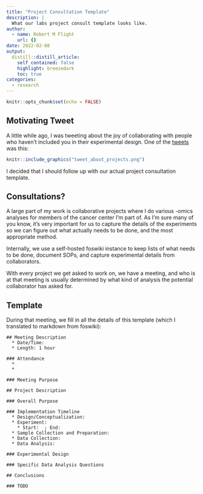 ```yaml
---
title: "Project Consultation Template"
description: |
  What our labs project consult template looks like.
author:
  - name: Robert M Flight
    url: {}
date: 2022-02-08
output:
  distill::distill_article:
    self_contained: false
    highlight: breezedark
    toc: true
categories:
  - research
---
```



```r
knitr::opts_chunk$set(echo = FALSE)
```

## Motivating Tweet

A little while ago, I was tweeting about the joy of collaborating with people who haven't included you in their experimental design.
One of the [tweets](https://twitter.com/rmflight/status/1490155702438219777?s=20&t=W4cx7JY3qDHEaJUpKjehyw) was this:

```r
knitr::include_graphics("tweet_about_projects.png")
```

I decided that I should follow up with our actual project consultation template.

## Consultations?

A large part of my work is collaborative projects where I do various -omics analyses for members of the cancer center I'm part of.
As I'm sure many of you know, it's very important for us to capture the details of the experiments so we can figure out what actually needs to be done, and the most appropriate method.

Internally, we use a self-hosted foswiki instance to keep lists of what needs to be done, document SOPs, and capture experimental details from collaborators.

With every project we get asked to work on, we have a meeting, and who is at that meeting is usually determined by what kind of analysis the potential collaborator has asked for.

## Template

During that meeting, we fill in all the details of this template (which I translated to markdown from foswiki):

```
## Meeting Description
  * Date/Time: 
  * Length: 1 hour

### Attendance
  * 
  * 

### Meeting Purpose

## Project Description

### Overall Purpose

### Implementation Timeline
  * Design/Conceptualization:
  * Experiment: 
    * Start:  ; End:
  * Sample Collection and Preparation:
  * Data Collection:
  * Data Analysis:

### Experimental Design

### Specific Data Analysis Questions

## Conclusions

### TODO

```
